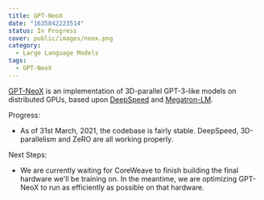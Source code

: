 ```yaml
---
title: GPT-NeoX
date: "1635842223514"
status: In Progress
cover: public/images/neox.png
category:
  - Large Language Models
tags:
  - GPT-NeoX
---
```


[GPT-NeoX](https://github.com/EleutherAI/gpt-neox) is an implementation of 3D-parallel GPT-3-like models on distributed GPUs, based upon [DeepSpeed](https://www.deepspeed.ai/) and [Megatron-LM](https://github.com/NVIDIA/Megatron-LM).

Progress:

- As of 31st March, 2021, the codebase is fairly stable. DeepSpeed, 3D-parallelism and ZeRO are all working properly.

Next Steps:

- We are currently waiting for CoreWeave to finish building the final hardware we'll be training on. In the meantime, we are optimizing GPT-NeoX to run as efficiently as possible on that hardware.
